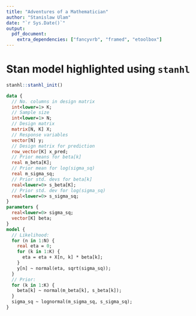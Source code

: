 ```yaml
---
title: "Adventures of a Mathematician"
author: "Stanislaw Ulam"
date: "`r Sys.Date()`"
output:
  pdf_document:
    extra_dependencies: ["fancyvrb", "framed", "etoolbox"]
---
```


# Stan model highlighted using `stanhl`

```r
stanhl::stanhl_init()
```

```stan
data {
  // No. columns in design matrix
  int<lower=1> K;
  // Sample size
  int<lower=1> N;
  // Design matrix
  matrix[N, K] X;
  // Response variables
  vector[N] y;
  // Design matrix for prediction
  row_vector[K] x_pred;
  // Prior means for beta[k]
  real m_beta[K];
  // Prior mean for log(sigma_sq)
  real m_sigma_sq;
  // Prior std. devs for beta[k]
  real<lower=0> s_beta[K];
  // Prior std. dev for log(sigma_sq)
  real<lower=0> s_sigma_sq;
}
parameters {
  real<lower=0> sigma_sq;
  vector[K] beta;
}
model {
  // Likelihood:
  for (n in 1:N) {
    real eta = 0;
    for (k in 1:K) {
      eta = eta + X[n, k] * beta[k];
    }
    y[n] ~ normal(eta, sqrt(sigma_sq));
  }
  // Prior:
  for (k in 1:K) {
    beta[k] ~ normal(m_beta[k], s_beta[k]);
  }
  sigma_sq ~ lognormal(m_sigma_sq, s_sigma_sq);
}
```
